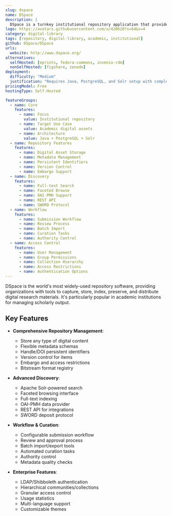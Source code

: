```yaml
---
slug: dspace
name: DSpace
description: |
  DSpace is a turnkey institutional repository application that provides durable access to digital resources, widely used by academic, non-profit, and commercial organizations.
logo: https://avatars.githubusercontent.com/u/428620?s=64&v=4
category: digital-library
tags: [repository, digital-library, academic, institutional]
github: DSpace/DSpace
urls:
  website: http://www.dspace.org/
alternatives:
  selfHosted: [eprints, fedora-commons, invenio-rdm]
  nonSelfHosted: [figshare, zenodo]
deployment:
  difficulty: "Medium"
  justification: "Requires Java, PostgreSQL, and Solr setup with complex configuration for production use."
pricingModel: Free
hostingType: Self-Hosted

featureGroups:
  - name: Core
    features:
      - name: Focus
        value: Institutional repository
      - name: Target Use Case
        value: Academic digital assets
      - name: Architecture
        value: Java + PostgreSQL + Solr
  - name: Repository Features
    features:
      - name: Digital Asset Storage
      - name: Metadata Management
      - name: Persistent Identifiers
      - name: Version Control
      - name: Embargo Support
  - name: Discovery
    features:
      - name: Full-text Search
      - name: Faceted Browse
      - name: OAI-PMH Support
      - name: REST API
      - name: SWORD Protocol
  - name: Workflow
    features:
      - name: Submission Workflow
      - name: Review Process
      - name: Batch Import
      - name: Curation Tasks
      - name: Authority Control
  - name: Access Control
    features:
      - name: User Management
      - name: Group Permissions
      - name: Collection Hierarchy
      - name: Access Restrictions
      - name: Authentication Options
---
```


DSpace is the world's most widely-used repository software, providing organizations with tools to capture, store, index, preserve, and distribute digital research materials. It's particularly popular in academic institutions for managing scholarly output.

## Key Features

- **Comprehensive Repository Management**:

  - Store any type of digital content
  - Flexible metadata schemas
  - Handle/DOI persistent identifiers
  - Version control for items
  - Embargo and access restrictions
  - Bitstream format registry

- **Advanced Discovery**:

  - Apache Solr-powered search
  - Faceted browsing interface
  - Full-text indexing
  - OAI-PMH data provider
  - REST API for integrations
  - SWORD deposit protocol

- **Workflow & Curation**:

  - Configurable submission workflow
  - Review and approval process
  - Batch import/export tools
  - Automated curation tasks
  - Authority control
  - Metadata quality checks

- **Enterprise Features**:
  - LDAP/Shibboleth authentication
  - Hierarchical communities/collections
  - Granular access control
  - Usage statistics
  - Multi-language support
  - Customizable themes
